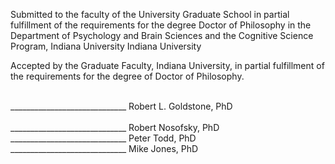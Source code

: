 \begin{centering}
\LARGE
{The Role of Variability in Learning Transfer: A Similarity-Based Computational Approach}

 
\vspace*{1.5cm}

\LARGE
{Thomas E. Gorman}

\vspace{11.5cm}

\end{centering}

Submitted to the faculty of the University Graduate School in partial fulfillment of the
requirements for the degree Doctor of Philosophy in the Department of Psychology and Brain
Sciences and the Cognitive Science Program, Indiana University
Indiana University

\vspace{6cm}

\pagenumbering{gobble}


\newpage

Accepted by the Graduate Faculty, Indiana University, in partial fulfillment of the
requirements for the degree of Doctor of Philosophy.
\vspace{4cm}

\
\_____________________________  Robert L. Goldstone, PhD
\vspace{2.5cm}
\
\
\_____________________________  Robert Nosofsky, PhD
\vspace{2.5cm}
\
\_____________________________  Peter Todd, PhD
\vspace{2.5cm}
\
\_____________________________  Mike Jones, PhD

\newpage

\begin{centering}

\vspace*{6.5cm}

@2023 \\
\vspace{1cm} 

Thomas E. Gorman
\vspace{.2cm}

\vspace{5cm}

\end{centering}

\newpage
\begin{center}
\textbf{Acknowledgements}
\end{center}
\newpage

